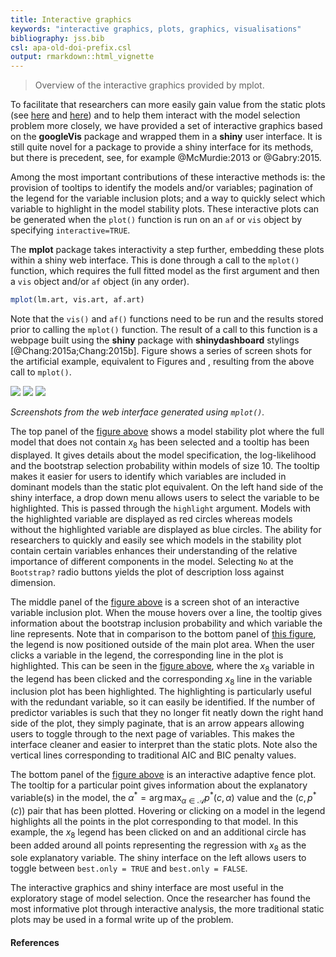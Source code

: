```yaml
---
title: Interactive graphics
keywords: "interactive graphics, plots, graphics, visualisations"
bibliography: jss.bib
csl: apa-old-doi-prefix.csl
output: rmarkdown::html_vignette
---
```


> Overview of the interactive graphics provided by mplot.

To facilitate that researchers can more easily gain value from the static plots (see [here](msp#fig:plotvis) and [here](af#fig:af.plot)) and to help them interact with the model selection problem more closely, we have provided a set of interactive graphics based on the **googleVis** package and wrapped them in a **shiny** user interface.  It is still quite novel for a package to provide a shiny interface for its methods, but there is precedent, see, for example @McMurdie:2013 or @Gabry:2015.

Among the most important contributions of these interactive methods is: the provision of tooltips to identify the models and/or variables; pagination of the legend for the variable inclusion plots; and a way to quickly select which variable to highlight in the model stability plots. These interactive plots can be generated when the `plot()` function is run on an `af` or `vis` object by specifying `interactive=TRUE`.

The **mplot** package takes interactivity a step further, embedding these plots within a shiny web interface.  This is done through a call to the `mplot()` function, which requires the full fitted model as the first argument and then a `vis` object and/or `af` object (in any order).

```r
mplot(lm.art, vis.art, af.art)
```

Note that the `vis()` and `af()` functions need to be run and the results stored prior to calling the `mplot()` function.  The result of a call to this function is a webpage built using the **shiny** package with **shinydashboard** stylings [@Chang:2015a;Chang:2015b].  Figure \ref{fig:shiny} shows a series of screen shots for the artificial example, equivalent to Figures \ref{plot.vis} and \ref{plot.af}, resulting from the above call to `mplot()`.  


<div id="fig:shiny">
<img src="images/figure4a.png">
<img src="images/figure4b.png">
<img src="images/figure4c.png">
</div>

_Screenshots from the web interface generated using `mplot()`._

The top panel of the [figure above](#fig:shiny) shows a model stability plot where the full model that does not contain $x_8$ has been selected and a tooltip has been displayed.  It gives details about the model specification,  the log-likelihood and the bootstrap selection probability within models of size 10.  The tooltip makes it  easier for users to identify which variables are included in dominant models than the static plot equivalent.  On the left hand side of the shiny interface, a drop down menu allows users to select the variable to be highlighted.  This is passed through the `highlight` argument.  Models with the highlighted variable are displayed as red circles whereas models without the highlighted variable are displayed as blue circles.  The ability for researchers to quickly and easily see which models in the stability plot contain certain variables enhances their understanding of the relative importance of different components in the model.  Selecting `No` at the `Bootstrap?` radio buttons yields the plot of description loss against dimension.

The middle panel of the [figure above](#fig:shiny) is a screen shot of an interactive variable inclusion plot. When the mouse hovers over a line, the tooltip gives information about the bootstrap inclusion probability and which variable the line represents.  Note that in comparison to the bottom panel of [this figure](msp.html#fig:plotvis), the legend is now positioned outside of the main plot area.  When the user clicks a variable in the legend, the corresponding line in the plot is highlighted.  This can be seen in the [figure above](#fig:shiny), where the $x_8$ variable in the legend has been clicked and the corresponding $x_8$ line in the variable inclusion plot has been highlighted.  The highlighting is particularly useful with the redundant variable, so it can easily be identified.  If the number of predictor variables is such that they no longer fit neatly down the right hand side of the plot, they simply paginate, that is an arrow appears allowing users to toggle through to the next page of variables.  This makes the interface cleaner and easier to interpret than the static plots.  Note also the vertical lines corresponding to traditional AIC and BIC penalty values.

The bottom panel of the [figure above](#fig:shiny) is an interactive adaptive fence plot. The tooltip for a particular point gives information about the explanatory variable(s) in the model, the $\alpha^*=\arg\max_{\alpha\in\mathcal{A}}p^*(c,\alpha)$ value and the $(c,p^*(c))$ pair that has been plotted.  Hovering or clicking on a model in the legend highlights all the points in the plot corresponding to that model.  In this example, the $x_8$ legend has been clicked on and an additional circle has been added around all points representing the regression with $x_8$ as the sole explanatory variable.  The shiny interface on the left allows users to toggle between `best.only = TRUE` and `best.only = FALSE`.

The interactive graphics and shiny interface are most useful in the exploratory stage of model selection.  Once the researcher has found the most informative plot through interactive analysis, the more traditional static plots may be used in a formal write up of the problem.

#### References

